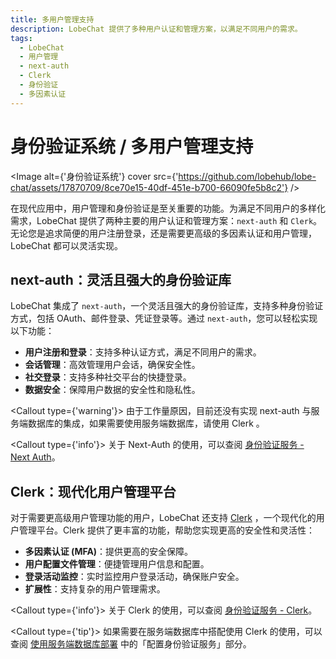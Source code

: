 ```yaml
---
title: 多用户管理支持
description: LobeChat 提供了多种用户认证和管理方案，以满足不同用户的需求。
tags:
  - LobeChat
  - 用户管理
  - next-auth
  - Clerk
  - 身份验证
  - 多因素认证
---
```


# 身份验证系统 / 多用户管理支持

<Image
  alt={'身份验证系统'}
  cover
  src={'https://github.com/lobehub/lobe-chat/assets/17870709/8ce70e15-40df-451e-b700-66090fe5b8c2'}
/>

在现代应用中，用户管理和身份验证是至关重要的功能。为满足不同用户的多样化需求，LobeChat 提供了两种主要的用户认证和管理方案：`next-auth` 和 `Clerk`。无论您是追求简便的用户注册登录，还是需要更高级的多因素认证和用户管理，LobeChat 都可以灵活实现。

## next-auth：灵活且强大的身份验证库

LobeChat 集成了 `next-auth`，一个灵活且强大的身份验证库，支持多种身份验证方式，包括 OAuth、邮件登录、凭证登录等。通过 `next-auth`，您可以轻松实现以下功能：

- **用户注册和登录**：支持多种认证方式，满足不同用户的需求。
- **会话管理**：高效管理用户会话，确保安全性。
- **社交登录**：支持多种社交平台的快捷登录。
- **数据安全**：保障用户数据的安全性和隐私性。

<Callout type={'warning'}>
  由于工作量原因，目前还没有实现 next-auth 与服务端数据库的集成，如果需要使用服务端数据库，请使用
  Clerk 。
</Callout>

<Callout type={'info'}>
  关于 Next-Auth 的使用，可以查阅 [身份验证服务 - Next
  Auth](/zh/docs/self-hosting/advanced/authentication#next-auth)。
</Callout>

## Clerk：现代化用户管理平台

对于需要更高级用户管理功能的用户，LobeChat 还支持 [Clerk](https://clerk.com) ，一个现代化的用户管理平台。Clerk 提供了更丰富的功能，帮助您实现更高的安全性和灵活性：

- **多因素认证 (MFA)**：提供更高的安全保障。
- **用户配置文件管理**：便捷管理用户信息和配置。
- **登录活动监控**：实时监控用户登录活动，确保账户安全。
- **扩展性**：支持复杂的用户管理需求。

<Callout type={'info'}>
  关于 Clerk 的使用，可以查阅 [身份验证服务 - Clerk](/zh/docs/self-hosting/advanced/authentication#clerk)。
</Callout>

<Callout type={'tip'}>
  如果需要在服务端数据库中搭配使用 Clerk 的使用，可以查阅 [使用服务端数据库部署](/zh/docs/self-hosting/advanced/server-database) 中的「配置身份验证服务」部分。
</Callout>

